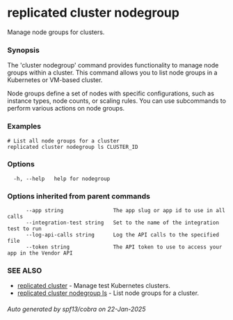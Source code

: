 # replicated cluster nodegroup

Manage node groups for clusters.

### Synopsis

The 'cluster nodegroup' command provides functionality to manage node groups within a cluster. This command allows you to list node groups in a Kubernetes or VM-based cluster.

Node groups define a set of nodes with specific configurations, such as instance types, node counts, or scaling rules. You can use subcommands to perform various actions on node groups.

### Examples

```
# List all node groups for a cluster
replicated cluster nodegroup ls CLUSTER_ID
```

### Options

```
  -h, --help   help for nodegroup
```

### Options inherited from parent commands

```
      --app string                The app slug or app id to use in all calls
      --integration-test string   Set to the name of the integration test to run
      --log-api-calls string      Log the API calls to the specified file
      --token string              The API token to use to access your app in the Vendor API
```

### SEE ALSO

* [replicated cluster](replicated-cli-cluster)	 - Manage test Kubernetes clusters.
* [replicated cluster nodegroup ls](replicated-cli-cluster-nodegroup-ls)	 - List node groups for a cluster.

###### Auto generated by spf13/cobra on 22-Jan-2025
